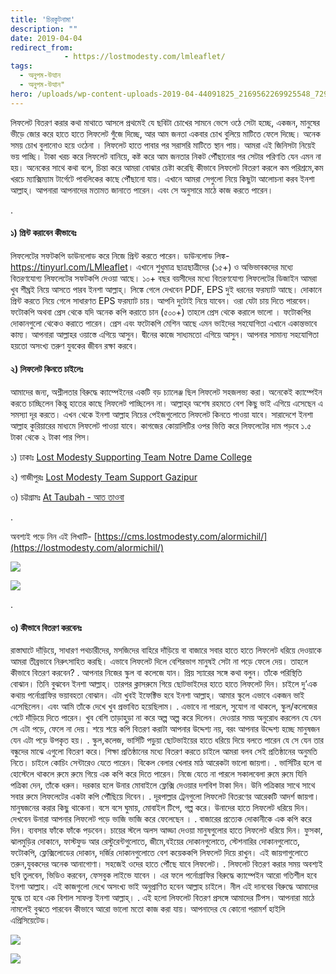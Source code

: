 ```yaml
---
title: 'চিরকুটনামা'
description: ""
date: 2019-04-04
redirect_from: 
            - https://lostmodesty.com/lmleaflet/
tags: 
  - অনুপম-উত্থান
  - অনুপম-উত্থান"
hero: /uploads/wp-content-uploads-2019-04-44091825_2169562269925548_72960636681715712_n.jpg
---
```

লিফলেট বিতরণ করার কথা মাথাতে আসলে প্রথমেই যে ছবিটা চোখের সামনে ভেসে ওঠে সেটা হচ্ছে, একজন, মানুষের ভীড়ে জোর করে হাতে হাতে লিফলেট গুঁজে দিচ্ছে, আর আম জনতা একবার চোখ বুলিয়ে মাটিতে ফেলে দিচ্ছে। অনেক সময় চোখ বুলানোও হয়ে ওঠেনা । লিফলেট হাতে পাবার পর সরাসরি মাটিতে স্থান পায়। আমরা এই জিনিসটা নিয়েই ভয় পাচ্ছি। টাকা খরচ করে লিফলেট বানিয়ে, কষ্ট করে আম জনতার নিকট পৌঁছানোর পর সেটার পরিণতি যেন এমন না হয়। অনেকের সাথে কথা বলে, চিন্তা করে আমরা বোঝার চেষ্টা করেছি কীভাবে লিফলেট বিতরণ করলে কম পরিশ্রমে,কম খরচে ম্যাক্সিম্যাম টার্গেটে পাবলিকের কাছে পৌঁছানো যায়। এখানে আমরা সেগুলো নিয়ে কিছুটা আলোচনা করব ইনশা আল্লাহ্‌। আপনারা আপনাদের মতামত জানাতে পারেন। এবং সে অনুসারে মাঠে কাজ করতে পারেন।

.

#### **১) প্রিন্ট করাবেন কীভাবেঃ**

লিফলেটের সফটকপি ডাউনলোড করে নিজে প্রিন্ট করতে পারেন। ডাউনলোড লিঙ্ক- <https://tinyurl.com/LMleaflet>। এখানে শুধুমাত্র ছাত্রছাত্রীদের (১৫+) ও অভিভাবকদের মধ্যে বিতরণযোগ্য লিফলেটের সফটকপি দেওয়া আছে। ১০+ বছর বয়সীদের মধ্যে বিতরণযোগ্য লিফলেটের ডিজাইন আমরা খুব শীঘ্রই নিয়ে আসতে পারব ইনশা আল্লাহ্‌। লিঙ্কে গেলে দেখবেন PDF, EPS দুই ধরনের ফরম্যাট আছে। দোকানে প্রিন্ট করতে নিয়ে গেলে সাধারণত EPS ফরম্যাট চায়। আপনি দুটোই নিয়ে যাবেন। ওরা যেটা চায় দিতে পারবেন। ফটোকপি অথবা প্রেস থেকে যদি অনেক কপি করাতে চান (৫০০+) তাহলে প্রেস থেকে করালে ভালো । ফটোকপির দোকানগুলো থেকেও করাতে পারেন। প্রেস এবং ফটোকপি মেশিন আছে এমন ভাইদের সহযোগিতা এখানে একান্তভাবে কাম্য। আপনারা আল্লাহর ওয়াস্তে এগিয়ে আসুন। দ্বীনের কাজে সাধ্যমতো এগিয়ে আসুন। আপনার সামান্য সহযোগিতা হয়তো অসংখ্য তরুণ যুবকের জীবন রক্ষা করবে।

#### **২) লিফলেট কিনতে চাইলেঃ**

আমাদের জন্য, অশ্লীলতার বিরুদ্ধে ক্যাম্পেইনের একটি বড় চ্যালেঞ্জ ছিল লিফলেট সহজলভ্য করা। অনেকেই ক্যাম্পেইন করতে চাচ্ছিলেন কিন্তু হাতের কাছে লিফলেট পাচ্ছিলেন না। আল্লাহ্‌র অশেষ রহমতে বেশ কিছু ভাই এগিয়ে এসেছেন এ সমস্যা দূর করতে। এখন থেকে ইনশা আল্লাহ নিচের পেইজগুলোতে লিফলেট কিনতে পাওয়া যাবে। সারাদেশে ইনশা আল্লাহ কুরিয়ারের মাধ্যমে লিফলেট পাওয়া যাবে। কাগজের কোয়ালিটির ওপর ভিত্তি করে লিফলেটের দাম পড়বে ১.৫ টাকা থেকে ২ টাকা পার পিস।

১) ঢাকাঃ [Lost Modesty Supporting Team Notre Dame College](https://www.facebook.com/lostmodesty.ndc)

২) গাজীপুরঃ [Lost Modesty Team Support Gazipur](https://www.facebook.com/SaveFoundationBd/)

৩) চট্টগ্রামঃ [At Taubah - আত তাওবা](https://www.facebook.com/taubahbd/)

.

অবশ্যই পড়ে নিন এই লিখাটি- [https://cms.lostmodesty.com/alormichil/](https://lostmodesty.com/alormichil/)

![](uploads/wp-content-uploads-2019-04-front_preview.png)

![](uploads/wp-content-uploads-2019-04-color_back_2.jpg)

.

#### **৩) কীভাবে বিতরণ করবেনঃ**

রাস্তাঘাটে দাঁড়িয়ে, সাধারণ পথচারীদের, মসজিদের বাহিরে দাঁড়িয়ে বা বাজারে সবার হাতে হাতে লিফলেট ধরিয়ে দেওয়াকে আমরা তীব্রভাবে নিরুৎসাহিত করছি। এভাবে লিফলেট দিলে বেশিরভাগ মানুষই সেটা না পড়ে ফেলে দেয়। তাহলে কীভাবে বিতরণ করবেন? . আপনার নিজের স্কুল বা কলেজে যান। প্রিয় স্যারের সঙ্গে কথা বলুন। তাঁকে পরিস্থিতি বোঝান। তিনি বুঝবেন ইনশা আল্লাহ্‌। তারপর ক্লাসরুমে গিয়ে ছোটভাইদের হাতে হাতে লিফলেট দিন। চাইলে দু’এক কথায় পর্নোগ্রাফির ভয়াবহতা বোঝান। এটা খুবই ইফেক্টিভ হবে ইনশা আল্লাহ্‌। আমার স্কুলে এভাবে একজন ভাই এসেছিলেন। এবং আমি তাঁকে দেখে খুব প্রভাবিত হয়েছিলাম। . এভাবে না পারলে, সুযোগ না থাকলে, স্কুল/কলেজের গেটে দাঁড়িয়ে দিতে পারেন। খুব বেশি তাড়াহুড়া না করে অল্প অল্প করে দিলেন। দেওয়ার সময় অনুরোধ করলেন যে যেন সে এটা পড়ে, ফেলে না দেয়। শয়ে শয়ে কপি বিতরণ করাটা আপনার উদ্দেশ্য নয়, বরং আপনার উদ্দেশ্য হচ্ছে মানুষজন যেন এটা পড়ে উপকৃত হয়। . স্কুল,কলেজ, ভার্সিটি পড়ুয়া ছোটভাইয়ের হাতে ধরিয়ে দিয়ে বলতে পারেন যে সে যেন তার বন্ধুদের মাঝে এগুলো বিতরণ করে। শিক্ষা প্রতিষ্ঠানের মধ্যে বিতরণ করতে চাইলে আমরা বলব সেই প্রতিষ্ঠানের অনুমতি নিতে। চাইলে কোচিং সেন্টারেও যেতে পারেন। বিকেল বেলার খেলার মাঠ আরেকটা ভালো জায়গা। . ভার্সিটির হলে বা হোস্টেলে থাকলে রুমে রুমে গিয়ে এক কপি করে দিতে পারেন। নিজে যেতে না পারলে সকালবেলা রুমে রুমে যিনি পত্রিকা দেন, তাঁকে ধরুন। দরকার হলে উনার মোবাইলে ফ্লেক্সি দেওয়ার দশবিশ টাকা দিন। উনি পত্রিকার সাথে সাথে সবার রুমে লিফলেটের একটা কপি পৌঁছিয়ে দিবেন। . দূরপাল্লার ট্রেনগুলো লিফলেট বিতরণের আরেকটি আদর্শ জায়গা। মানুষজনের করার কিছু থাকেনা। বসে বসে ঘুমায়, মোবাইল টিপে, গল্প করে। উনাদের হাতে লিফলেট ধরিয়ে দিন। দেখবেন উনারা আপনার লিফলেট পড়ে ভাজি ভাজি করে ফেলেছেন । . বাজারের প্রত্যেক দোকানীকে এক কপি করে দিন। ব্যবসার ফাঁকে ফাঁকে পড়বেন। চায়ের স্টলে অলস আড্ডা দেওয়া মানুষগুলোর হাতে লিফলেট ধরিয়ে দিন। ফুসকা, ঝালমুড়ির দোকানে, ফাস্টফুড আর রেস্টুরেন্টগুলোতে, জীমে,বইয়ের দোকানগুলোতে, স্টেশনারির দোকানগুলোতে, ফটোকপি, ফ্লেক্সিলোডের দোকান, দর্জির দোকানগুলোতে বেশ কয়েককপি লিফলেট দিয়ে রাখুন। এই জায়গাগুলোতে তরুন,যুবকদের অনেক আনাগোণা। সহজেই ওদের হাতে পৌঁছে যাবে লিফলেট। . লিফলেট বিতরণ করার সময় অবশ্যই ছবি তুলবেন, ভিডিও করবেন, ফেসবুক লাইভে যাবেন । এর ফলে পর্নোগ্রাফির বিরুদ্ধে ক্যাম্পেইন আরো গতিশীল হবে ইনশা আল্লাহ। এই কাজগুলো দেখে অসংখ্য ভাই অনুপ্রাণিত হবেন আল্লাহ চাইলে। নীল এই দানবের বিরুদ্ধে আমাদের যুদ্ধে তা হবে এক বিশাল সাফল্য ইনশা আল্লাহ্‌। . এই হলো লিফলেট বিতরণ প্রসঙ্গে আমাদের টিপস। আপনারা মাঠে নামলেই বুঝতে পারবেন কীভাবে আরো ভালো মতো কাজ করা যায়। আপনাদের যে কোনো পরামর্শ হাইলি এপ্রিসিয়েটেড।

![](uploads/wp-content-uploads-2019-04-Front-Side.jpg)

![](uploads/wp-content-uploads-2019-04-Inner-Side.jpg)
